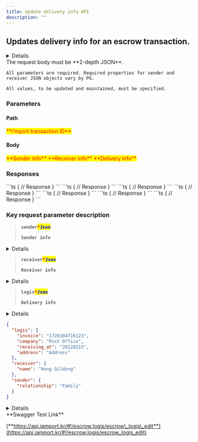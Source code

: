 ```yaml
---
title: Update delivery info API
description: ""
---
```



## Updates delivery info for an escrow transaction.

<Details>
  <Details.Summary><strong>Supported PGs</strong></Details.Summary>

  <Details.Content>
    - KG INICIS
    - NHN KCP
    - PAYJOA (Daou)
  </Details.Content>
</Details>

<Swagger method="put" path="/escrows/logis/{imp_uid}" baseUrl="https://api.iamport.kr" summary="Updates delivery info for an escrow transaction.">
  <SwaggerDescription>
    The request body must be **2-depth JSON**.

    All parameters are required. Required properties for sender and receiver JSON objects vary by PG.

    All values, to be updated and maintained, must be specified.
  </SwaggerDescription>

  ### Parameters

  #### Path

  <SwaggerParameter name="imp_uid" type="String" required="true">
    <mark style="color:red;">
      **i'mport transaction ID**
    </mark>
  </SwaggerParameter>

  #### Body

  <SwaggerParameter name="sender" type="json" required="true">
    <mark style="color:red;">
      **Sender info**
    </mark>
  </SwaggerParameter>

  <SwaggerParameter name="receiver" type="json" required="true">
    <mark style="color:red;">
      **Receiver info**
    </mark>
  </SwaggerParameter>

  <SwaggerParameter name="logis" type="json" required="true">
    <mark style="color:red;">
      **Delivery info**
    </mark>
  </SwaggerParameter>

  ### Responses

  <SwaggerResponse status="200: OK" description="Success">
    ```ts
    {
      // Response
    }
    ```
  </SwaggerResponse>

  <SwaggerResponse status="400: Bad Request" description="Missing parameter (varies by PG) or request not supported by specified PG">
    ```ts
    {
      // Response
    }
    ```
  </SwaggerResponse>

  <SwaggerResponse status="401: Unauthorized" description="Missing or invalid access token">
    ```ts
    {
      // Response
    }
    ```
  </SwaggerResponse>

  <SwaggerResponse status="404: Not Found" description="No result found">
    ```ts
    {
      // Response
    }
    ```
  </SwaggerResponse>

  <SwaggerResponse status="405: Method Not Allowed" description="Not a POST request">
    ```ts
    {
      // Response
    }
    ```
  </SwaggerResponse>

  <SwaggerResponse status="409: Conflict" description="Request cannot be completed">
    ```ts
    {
      // Response
    }
    ```
  </SwaggerResponse>

  <SwaggerResponse status="500: Internal Server Error" description="Server error">
    ```ts
    {
      // Response
    }
    ```
  </SwaggerResponse>
</Swagger>

### **Key request parameter description**

> **`sender`**<mark style="color:red;">**`*`**</mark><mark style="color:blue;">**`Json`**</mark>
>
> **`Sender info`**

<Details>
  <Details.Summary>EscrowLogisSenderAnnotation</Details.Summary>

  <Details.Content>
    **`name (string, optional)`**

    **`Sender's name (Required for: KG INICIS)`**

    **`tel (string, optional)`**

    **`Sender's phone (Required for: KG INICIS)`**

    **`addr (string, optional)`**

    **`Sender's address (Required for: KG INICIS)`**

    **`postcode (string, optional)`**

    **`Sender's zip code (Required for: KG INICIS)`**

    **`relationship (string, optional)`**

    **`Relationship with sender (Required for: PAYJOA, Example: Self)`**
  </Details.Content>
</Details>

> **`receiver`**<mark style="color:red;">**`*`**</mark><mark style="color:blue;">**`Json`**</mark>
>
> **`Receiver info`**

<Details>
  <Details.Summary>EscrowLogisReceiverAnnotation</Details.Summary>

  <Details.Content>
    **`name (string, optional)`**

    **`Receiver's name (Required for: KG INICIS)`**

    **`tel (string, optional)`**

    **`Receiver's phone (Required for: KG INICIS)`**

    **`addr (string, optional)`**

    **`Receiver's address (Required for: KG INICIS)`**

    **`postcode (string, optional)`**

    **`Receiver's zip code (Required for: KG INICIS)`**
  </Details.Content>
</Details>

> **`logis`**<mark style="color:red;">**`*`**</mark><mark style="color:blue;">**`Json`**</mark>
>
> **`Delivery info`**

<Details>
  <Details.Summary>EscrowLogisInfoAnnotation</Details.Summary>

  <Details.Content>
    **`company (string)`**

    **`Courier code`**

    **`invoice (string)`**

    **`Tracking number`**

    **`sent_at (integer)`**

    **`Sent at UNIX TIMESTAMP`**

    **`receiving_at (string, optional)`**

    **`Received at (Required for: PAYJOA / Example: YYYYMMDD)`**

    **`address (string, optional)`**

    **`Shipping address (Required for: PAYJOA)`**
  </Details.Content>
</Details>

```json title="Request Body Sample"
{
  "logis": {
    "invoice": "1728384716123",
    "company": "Post Office",
    "receiving_at": "20220215",
    "address": "Address"
  },
  "receiver": {
    "name": "Hong Gildong"
  },
  "sender": {
    "relationship": "Family"
  }
}
```

<Details>
  <Details.Summary>Response Model Schema</Details.Summary>

  <Details.Content>
    ```json
    {
      "code": 0,
      "message": "string",
      "response": {
        "company": "string",
        "invoice": "string",
        "sent_at": 0,
        "applied_at": 0
      }
    }
    ```
  </Details.Content>
</Details>

<Hint style="success">
  **Swagger Test Link**

  [**https://api.iamport.kr/#!/escrow.logis/escrow\_logis\_edit**](https://api.iamport.kr/#!/escrow.logis/escrow_logis_edit)
</Hint>
